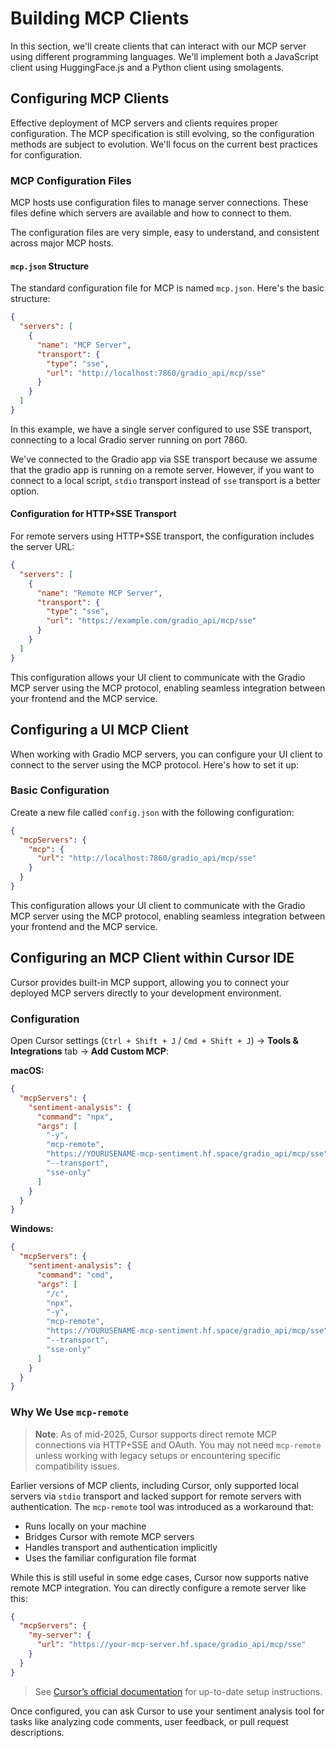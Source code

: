 # Building MCP Clients

In this section, we'll create clients that can interact with our MCP server using different programming languages. We'll implement both a JavaScript client using HuggingFace.js and a Python client using smolagents.

## Configuring MCP Clients

Effective deployment of MCP servers and clients requires proper configuration. The MCP specification is still evolving, so the configuration methods are subject to evolution. We'll focus on the current best practices for configuration.

### MCP Configuration Files

MCP hosts use configuration files to manage server connections. These files define which servers are available and how to connect to them.

The configuration files are very simple, easy to understand, and consistent across major MCP hosts.

#### `mcp.json` Structure

The standard configuration file for MCP is named `mcp.json`. Here's the basic structure:

```json
{
  "servers": [
    {
      "name": "MCP Server",
      "transport": {
        "type": "sse",
        "url": "http://localhost:7860/gradio_api/mcp/sse"
      }
    }
  ]
}
```

In this example, we have a single server configured to use SSE transport, connecting to a local Gradio server running on port 7860.

<Tip>

We've connected to the Gradio app via SSE transport because we assume that the gradio app is running on a remote server. However, if you want to connect to a local script, `stdio` transport instead of `sse` transport is a better option.

</Tip>

#### Configuration for HTTP+SSE Transport

For remote servers using HTTP+SSE transport, the configuration includes the server URL:

```json
{
  "servers": [
    {
      "name": "Remote MCP Server",
      "transport": {
        "type": "sse",
        "url": "https://example.com/gradio_api/mcp/sse"
      }
    }
  ]
}
```

This configuration allows your UI client to communicate with the Gradio MCP server using the MCP protocol, enabling seamless integration between your frontend and the MCP service.

## Configuring a UI MCP Client

When working with Gradio MCP servers, you can configure your UI client to connect to the server using the MCP protocol. Here's how to set it up:

### Basic Configuration

Create a new file called `config.json` with the following configuration:

```json
{
  "mcpServers": {
    "mcp": {
      "url": "http://localhost:7860/gradio_api/mcp/sse"
    }
  }
}
```

This configuration allows your UI client to communicate with the Gradio MCP server using the MCP protocol, enabling seamless integration between your frontend and the MCP service.

## Configuring an MCP Client within Cursor IDE

Cursor provides built-in MCP support, allowing you to connect your deployed MCP servers directly to your development environment.

### Configuration

Open Cursor settings (`Ctrl + Shift + J` / `Cmd + Shift + J`) → **Tools & Integrations** tab → **Add Custom MCP**:

**macOS:**
```json
{
  "mcpServers": {
    "sentiment-analysis": {
      "command": "npx",
      "args": [
        "-y", 
        "mcp-remote", 
        "https://YOURUSENAME-mcp-sentiment.hf.space/gradio_api/mcp/sse", 
        "--transport", 
        "sse-only"
      ]
    }
  }
}
```

**Windows:**
```json
{
  "mcpServers": {
    "sentiment-analysis": {
      "command": "cmd",
      "args": [
        "/c", 
        "npx", 
        "-y", 
        "mcp-remote", 
        "https://YOURUSENAME-mcp-sentiment.hf.space/gradio_api/mcp/sse", 
        "--transport", 
        "sse-only"
      ]
    }
  }
}
```

### Why We Use `mcp-remote`

> **Note**: As of mid-2025, Cursor supports direct remote MCP connections via HTTP+SSE and OAuth. You may not need `mcp-remote` unless working with legacy setups or encountering specific compatibility issues.

Earlier versions of MCP clients, including Cursor, only supported local servers via `stdio` transport and lacked support for remote servers with authentication. The `mcp-remote` tool was introduced as a workaround that:

- Runs locally on your machine  
- Bridges Cursor with remote MCP servers  
- Handles transport and authentication implicitly  
- Uses the familiar configuration file format

While this is still useful in some edge cases, Cursor now supports native remote MCP integration. You can directly configure a remote server like this:

```json
{
  "mcpServers": {
    "my-server": {
      "url": "https://your-mcp-server.hf.space/gradio_api/mcp/sse"
    }
  }
}
```
> See [Cursor’s official documentation](https://docs.cursor.com/context/mcp) for up-to-date setup instructions.

Once configured, you can ask Cursor to use your sentiment analysis tool for tasks like analyzing code comments, user feedback, or pull request descriptions.
